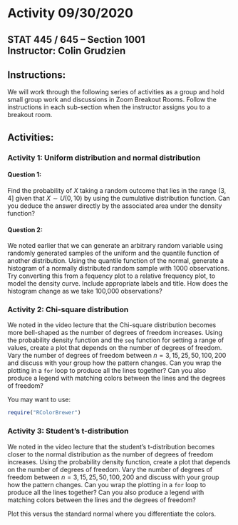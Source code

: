 # Activity 09/30/2020

## STAT 445 / 645 -- Section 1001 <br> Instructor: Colin Grudzien<br>

## Instructions:
We will work through the following series of activities as a group and hold small group work and discussions in Zoom Breakout Rooms.  Follow the instructions in each sub-section when the instructor assigns you to a breakout room.

## Activities:


### Activity 1: Uniform distribution and normal distribution

#### Question 1:
Find the probability of $X$ taking a random outcome that lies in the range $(3, 4]$  given that $X\sim U(0,10)$ by using the cumulative distribution function.  Can you deduce the answer directly by the associated area under the density function?



#### Question 2:
We noted earlier that we can generate an arbitrary random variable using randomly generated samples of the uniform and the quantile function of another distribution.  Using the quantile function of the normal, generate a histogram of a normally distributed random sample with 1000 observations.  Try converting this from a fequency plot to a relative frequency plot, to model the density curve.  Include appropriate labels and title.  How does the histogram change as we take 100,000 observations?



### Activity 2: Chi-square distribution
We noted in the video lecture that the Chi-square distribution becomes more bell-shaped as the number of degrees of freedom increases.  Using the probability density function and the `seq` function for setting a range of values, create a plot that depends on the number of degrees of freedom. Vary the number of degrees of freedom between $n=3, 15, 25, 50, 100, 200$ and discuss with your group how the pattern changes.  Can you wrap the plotting in a `for` loop to produce all the lines together?  Can you also produce a legend with matching colors between the lines and the degrees of freedom?

You may want to use:

```r
require("RColorBrewer")
```




### Activity 3: Student's t-distribution

We noted in the video lecture that the student's t-distribution becomes closer to the normal distribution as the number of degrees of freedom increases.  Using the probability density function, create a plot that depends on the number of degrees of freedom.  Vary the number of degrees of freedom between $n=3, 15, 25, 50, 100, 200$ and discuss with your group how the pattern changes. Can you wrap the plotting in a `for` loop to produce all the lines together?  Can you also produce a legend with matching colors between the lines and the degrees of freedom?

Plot this versus the standard normal where you differentiate the colors.
